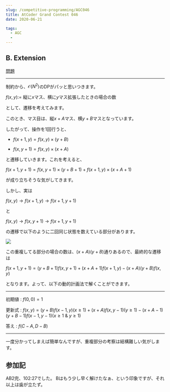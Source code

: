 ---
slug: /competitive-programming/AGC046
title: AtCoder Grand Contest 046
date: 2020-06-21

tags:
  - AGC
  - 
---

## B. Extension

[問題](https://atcoder.jp/contests/agc046/tasks/agc046_b)

---

制約から、$\mathcal{O}(N^2)$のDPがパッと思いつきます。

$f(x, y) :=$ 縦に$x$マス、横に$y$マス拡張したときの場合の数

として、遷移を考えてみます。

このとき、マス目は、縦$x + A$マス、横$y + B$マスとなっています。

したがって、操作を1回行うと、
- $f(x + 1, y) = f(x, y) \times (y + B)$

- $f(x, y + 1) = f(x, y) \times (x + A)$

と遷移していきます。これを考えると、

$f(x + 1, y + 1) = f(x, y + 1) \times (y + B + 1) + f(x + 1, y) \times (x + A + 1)$

が成り立ちそうな気がしてきます。

しかし、実は

$f(x, y) \rightarrow f(x + 1, y) \rightarrow f(x + 1, y + 1)$

と

$f(x, y) \rightarrow f(x, y + 1) \rightarrow f(x + 1, y + 1)$

の遷移で以下のように二回同じ状態を数えている部分があります。

<img src="fig1.png" />


この重複してる部分の場合の数は、$(x + A)(y + B)$通りあるので、最終的な遷移は

$f(x + 1, y + 1) =  (y + B + 1)f(x, y + 1) + (x + A + 1)f(x + 1, y) - (x + A)(y + B)f(x, y)$

となります。よって、以下の動的計画法で解くことができます。

---

初期値 : $f(0, 0) = 1$

更新式 : $f(x, y) = (y + B)f(x - 1, y)(x \geq 1) + (x + A)f(x, y - 1)(y \geq 1) - (x + A - 1)(y + B - 1)f(x - 1, y - 1)(x \geq 1 ~ \& ~ y \geq 1)$

答え : $f(C - A, D - B)$

---

一度分かってしまえば簡単なんですが、重複部分の考察は結構難しい気がします。


## 参加記

AB2完、102:27でした。
Bはもう少し早く解けたなぁ、という印象ですが、それ以上は歯が立たず。

